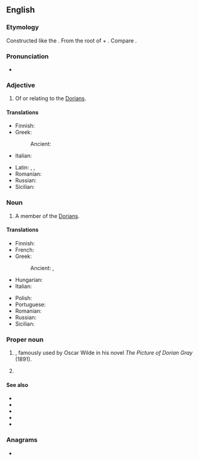 {{also|dorian}}
==English==
{{wikipedia}}

===Etymology===
Constructed like the {{der|en|fr|Doriens}}. From the {{der|en|la|-}} root of {{m|la|Dōres}} + {{m|en|-ian}}. Compare {{cog|grc|Δωριεύς||of [[Doris]]}}.

===Pronunciation===
* {{IPA|en|/ˈdɔːɹiən/}}

===Adjective===
{{en-adj}}

# Of or relating to the [[Dorians]].

====Translations====
{{trans-top|of or relating to the Dorians}}
* Finnish: {{t+|fi|doorilainen}}
* Greek:
*: Ancient: {{t|grc|Δωρικός|m}}
* Italian: {{t+|it|dorico|m}}
{{trans-mid}}
* Latin: {{t|la|Dōrius|m}}, {{t|la|Dōricus|m}}, {{t|la|Dōriēnsis|m|f}}
* Romanian: {{t-needed|ro}}
* Russian: {{t-needed|ru}}
* Sicilian: {{t|scn|dùricu|m}}
{{trans-bottom}}

===Noun===
{{en-noun}}

# A member of the [[Dorians]].

====Translations====
{{trans-top|a member of the Dorians}}
* Finnish: {{t+|fi|doorilainen}}
* French: {{t+|fr|Dorien|m}}
* Greek:
*: Ancient: {{t|grc|Δωριεύς|m}}, {{t|grc|Δωριεῖς|m-p}}
* Hungarian: {{t+|hu|dór}}
* Italian: {{t+|it|Dori|m-p}}
{{trans-mid}}
* Polish: {{t+|pl|Dor|m}}
* Portuguese: {{t|pt|dório|m}}
* Romanian: {{t-needed|ro}}
* Russian: {{t-needed|ru}}
* Sicilian: {{t|scn|Duri|m-p}}
{{trans-bottom}}

===Proper noun===
{{en-proper noun}}

# {{given name|en|male|from=Ancient Greek}}, famously used by Oscar Wilde in his novel ''The Picture of Dorian Gray'' (1891).
# {{given name|en|female}}

====See also====
* {{l|en|Doric}}
* {{l|en|Dorian mode}}
* {{l|en|Hellenic}}
* {{l|en|hypodorian}}
* {{l|en|Pelasgian}}

===Anagrams===
* {{anagrams|en|a=adinor|Ardoin|NORAID|Orinda|Rodina|donair|draino|inroad|ordain|radion|ranoid}}